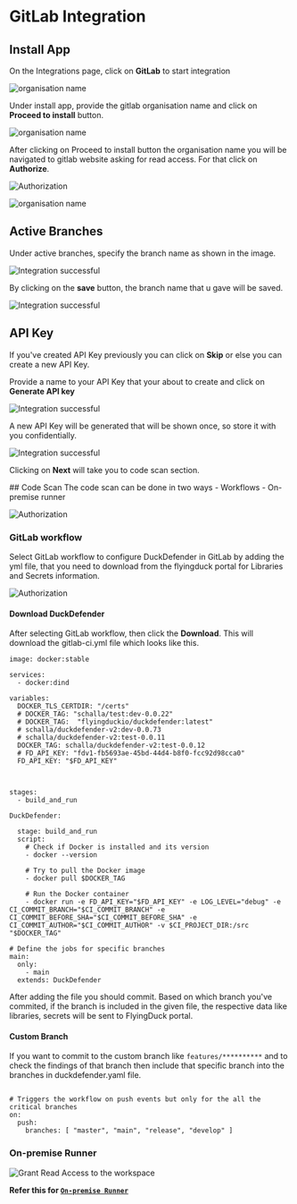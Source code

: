 # GitLab Integration

## Install App

On the Integrations page, click on **GitLab** to start integration

![organisation name](../assets/github/githubintegrations.png)

Under install app, provide the gitlab organisation name and click on **Proceed to install** button.

![organisation name](../assets/gitlab/gitlabappinstall.png)

After clicking on Proceed to install button the organisation name you will be navigated to gitlab website asking for read access. For that click on **Authorize**.

<div style={{display:"flex", justifyContent:"center"}}>

![Authorization](../assets/gitlab/gitlabauthorize.png)
</div>

![organisation name](../assets/gitlab/gitlabappinstalled.png)


## Active Branches
Under active branches, specify the branch name as shown in the image.

![Integration successful](../assets/github/githubselectbranch.png)

By clicking on the **save** button, the branch name that u gave will be saved.

![Integration successful](../assets/github/githubbranchselected.png)

## API Key

If you've created API Key previously you can click on **Skip** or else you can create a new API Key.

Provide a name to your API Key that your about to create and click on **Generate API key**

![Integration successful](../assets/bitbucket/v2/createapikey.png)

A new API Key will be generated that will be shown once, so store it with you confidentially.

![Integration successful](../assets/bitbucket/v2/bitbucketapikey.png)

Clicking on **Next** will take you to code scan section.


<div id="gitlabworkflow">
## Code Scan
The code scan can be done in two ways
- Workflows
- On-premise runner


![Authorization](../assets/gitlab/gitlabcodescan.png)

### GitLab workflow

Select GitLab workflow to configure DuckDefender in GitLab by adding the yml file, that you need to download from the flyingduck portal for Libraries and Secrets information.

![Authorization](../assets/gitlab/gitlabworkflow.png)

#### Download DuckDefender

After selecting GitLab workflow, then click the **Download**. This will download the gitlab-ci.yml file which looks like this.



```mdx filename="gitlab-ci.yml" copy
image: docker:stable

services:
  - docker:dind

variables:
  DOCKER_TLS_CERTDIR: "/certs"
  # DOCKER_TAG: "schalla/test:dev-0.0.22"
  # DOCKER_TAG:  "flyingduckio/duckdefender:latest"
  # schalla/duckdefender-v2:dev-0.0.73
  # schalla/duckdefender-v2:test-0.0.11
  DOCKER_TAG: schalla/duckdefender-v2:test-0.0.12
  # FD_API_KEY: "fdv1-fb5693ae-45bd-44d4-b8f0-fcc92d98cca0"
  FD_API_KEY: "$FD_API_KEY"

  

stages:
  - build_and_run

DuckDefender:
  
  stage: build_and_run
  script:
    # Check if Docker is installed and its version  
    - docker --version

    # Try to pull the Docker image
    - docker pull $DOCKER_TAG

    # Run the Docker container
    - docker run -e FD_API_KEY="$FD_API_KEY" -e LOG_LEVEL="debug" -e CI_COMMIT_BRANCH="$CI_COMMIT_BRANCH" -e CI_COMMIT_BEFORE_SHA="$CI_COMMIT_BEFORE_SHA" -e CI_COMMIT_AUTHOR="$CI_COMMIT_AUTHOR" -v $CI_PROJECT_DIR:/src "$DOCKER_TAG"

# Define the jobs for specific branches
main:
  only:
    - main
  extends: DuckDefender
```

After adding the file you should commit. Based on which branch you've commited, if the branch is included in the given file, the respective data like libraries, secrets will be sent to FlyingDuck portal.

#### Custom Branch
If you want to commit to the custom branch like `features/**********` and to check the findings of that branch then include that specific branch into the branches in duckdefender.yaml file.

```mdx filename="DuckDefender.yml" copy

# Triggers the workflow on push events but only for the all the critical branches
on:
  push:
    branches: [ "master", "main", "release", "develop" ]
```

### On-premise Runner


![Grant Read Access to the workspace](../assets/gitlab/gitlabonpremise.png)

<div style={{backgroundColor:'#ECFADF', borderLeft:"5px solid lightgreen", borderRadius:"7px",paddingLeft:"20px", paddingTop:"30px", paddingBottom:"30px"}}>

**Refer this for 
<a href="/DuckDefender/deploymentoptions/runners">`On-premise Runner`</a>**

</div>

</div>